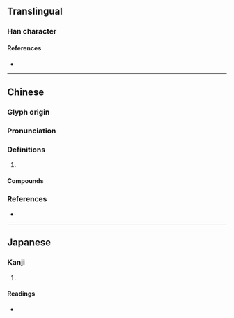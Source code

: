{{character info}}
==Translingual==

===Han character===
{{Han char|rn=96|rad=玉|as=04|sn=8|four=18127|canj=MGCSH|ids=⿰𤣩分}}

====References====
* {{Han ref|kx=0728.060|dkj=20863|dj=1140.060|hdz=21104.120|uh=73A2|ud=29602|bh=CD6A|bd=52586}}

----

==Chinese==
{{zh-forms}}

===Glyph origin===
{{Han etym}}

===Pronunciation===
{{zh-pron
|m=bīn
|c=fan1,ban1
|mc=y
|oc=y
|cat=
}}
{{zh-attn-split}}

===Definitions===
{{zh-hanzi}}

# {{rfdef|zh}}

====Compounds====
{{zh-der|玢岩|玢璘|賽璐玢}}

===References===
* {{R:yue:mfccd}}

----

==Japanese==

===Kanji===
{{ja-kanji|grade=|rs=玉04}}

# {{rfdef|ja|sort=玉04}}

====Readings====
* {{ja-readings|on=[[ひん]] (hin), [[ふん]] (fun), [[はん]] (han), [[へん]] (hen)|kun=[[たま]] (tama)}}